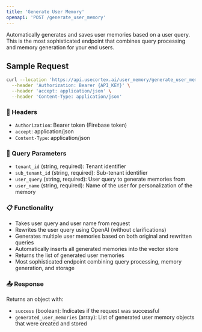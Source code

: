 ```yaml
---
title: 'Generate User Memory'
openapi: 'POST /generate_user_memory'
---
```


Automatically generates and saves user memories based on a user query. This is the most sophisticated endpoint that combines query processing and memory generation for your end users.

## Sample Request

```bash
curl --location 'https://api.usecortex.ai/user_memory/generate_user_memory?tenant_id={TENANT_ID}&sub_tenant_id={SUB_TENANT_ID}&user_query={USER_QUERY}&user_name={USER_NAME}' \
  --header 'Authorization: Bearer {API_KEY}' \
  --header 'accept: application/json' \
  --header 'Content-Type: application/json'
```

### 🔐 Headers
- `Authorization`: Bearer token (Firebase token)
- `accept`: application/json
- `Content-Type`: application/json

### 🧾 Query Parameters
- `tenant_id` (string, required): Tenant identifier
- `sub_tenant_id` (string, required): Sub-tenant identifier
- `user_query` (string, required): User query to generate memories from
- `user_name` (string, required): Name of the user for personalization of the memory

### 📋 Functionality
- Takes user query and user name from request
- Rewrites the user query using OpenAI (without clarifications)
- Generates multiple user memories based on both original and rewritten queries
- Automatically inserts all generated memories into the vector store
- Returns the list of generated user memories
- Most sophisticated endpoint combining query processing, memory generation, and storage

### 📤 Response
Returns an object with:
- `success` (boolean): Indicates if the request was successful
- `generated_user_memories` (array): List of generated user memory objects that were created and stored 